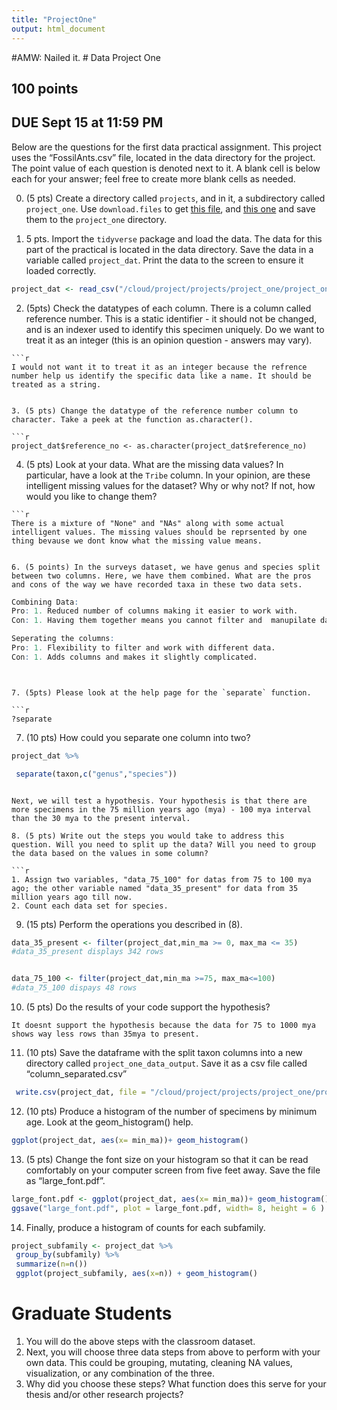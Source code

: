 ```yaml
---
title: "ProjectOne"
output: html_document
---
```


#AMW: Nailed it.
# Data Project One

## 100 points
## DUE Sept 15 at 11:59 PM

Below are the questions for the first data practical assignment. This project uses the "FossilAnts.csv" file, located in the data directory for the project. The point value of each question is denoted next to it. A blank cell is below each for your answer; feel free to create more blank cells as needed.

0. (5 pts) Create a directory called `projects`, and in it, a subdirectory called `project_one`. Use `download.files` to get [this file](https://raw.githubusercontent.com/BiologicalDataAnalysis2019/2023/main/vignettes/project_one.Rmd), and [this one](https://raw.githubusercontent.com/BiologicalDataAnalysis2019/2023/main/projects/project_one/FossilAnts.csv) and save them to the `project_one` directory.


1. 5 pts. Import the `tidyverse` package and load the data. The data for this part of the practical is located in the data directory. Save the data in a variable called `project_dat`. Print the data to the screen to ensure it loaded correctly.

```r
project_dat <- read_csv("/cloud/project/projects/project_one/project_one_ants.csv")
```

2. (5pts) Check the datatypes of each column. There is a column called reference number. This is a static identifier - it should not be changed, and is an indexer used to identify this specimen uniquely. Do we want to treat it as an integer (this is an opinion question - answers may vary).

```
```r
I would not want it to treat it as an integer because the refrence number help us identify the specific data like a name. It should be treated as a string. 
```

```

3. (5 pts) Change the datatype of the reference number column to character. Take a peek at the function as.character().

```r
project_dat$reference_no <- as.character(project_dat$reference_no)
```

4. (5 pts) Look at your data. What are the missing data values? In particular, have a look at the `Tribe` column. In your opinion, are these intelligent missing values for the dataset? Why or why not? If not, how would you like to change them? 

```
```r
There is a mixture of "None" and "NAs" along with some actual intelligent values. The missing values should be reprsented by one thing bevause we dont know what the missing value means. 
```


```

6. (5 points) In the surveys dataset, we have genus and species split between two columns. Here, we have them combined. What are the pros and cons of the way we have recorded taxa in these two data sets.

```
```r
Combining Data:
Pro: 1. Reduced number of columns making it easier to work with.
Con: 1. Having them together means you cannot filter and  manupilate data easily.

Seperating the columns: 
Pro: 1. Flexibility to filter and work with different data. 
Con: 1. Adds columns and makes it slightly complicated. 
```
```


7. (5pts) Please look at the help page for the `separate` function.

```r
?separate
```


7. (10 pts) How could you separate one column into two? 

```r
project_dat %>% 

 separate(taxon,c("genus","species"))
```


```

Next, we will test a hypothesis. Your hypothesis is that there are more specimens in the 75 million years ago (mya) - 100 mya interval than the 30 mya to the present interval.

8. (5 pts) Write out the steps you would take to address this question. Will you need to split up the data? Will you need to group the data based on the values in some column? 

```r
1. Assign two variables, "data_75_100" for datas from 75 to 100 mya ago; the other variable named "data_35_present" for data from 35 million years ago till now. 
2. Count each data set for species. 
```


9. (15 pts) Perform the operations you described in (8). 

```r
data_35_present <- filter(project_dat,min_ma >= 0, max_ma <= 35)
#data_35_present displays 342 rows


data_75_100 <- filter(project_dat,min_ma >=75, max_ma<=100)
#data_75_100 dispays 48 rows
```

10. (5 pts) Do the results of your code support the hypothesis? 

```
It doesnt support the hypothesis because the data for 75 to 1000 mya shows way less rows than 35mya to present. 
```


11. (10 pts) Save the dataframe with the split taxon columns into a new directory called `project_one_data_output`. Save it as a csv file called "column_separated.csv" 

```r
 write.csv(project_dat, file = "/cloud/project/projects/project_one/project_one_data_output/column_separated.csv")
```

12. (10 pts) Produce a histogram of the number of specimens by minimum age. Look at the geom_histogram() help.

```r
ggplot(project_dat, aes(x= min_ma))+ geom_histogram()
```

13. (5 pts) Change the font size on your histogram so that it can be read comfortably on your computer screen from five feet away. Save the file as "large_font.pdf".

```r
large_font.pdf <- ggplot(project_dat, aes(x= min_ma))+ geom_histogram() + theme(text= element_text(size = 35))
ggsave("large_font.pdf", plot = large_font.pdf, width= 8, height = 6 )
```

14. Finally, produce a histogram of counts for each subfamily.

```r
project_subfamily <- project_dat %>% 
 group_by(subfamily) %>% 
 summarize(n=n())
 ggplot(project_subfamily, aes(x=n)) + geom_histogram()

```


# Graduate Students

1. You will do the above steps with the classroom dataset.
2. Next, you will choose three data steps from above to perform with your own data. This could be grouping, mutating, cleaning NA values, visualization, or any combination of the three. 
3. Why did you choose these steps? What function does this serve for your thesis and/or other research projects? 

